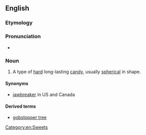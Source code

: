 ==English==

===Etymology===
{{compound|gob|stopper|lang=en}}

===Pronunciation===
* {{a|UK}} {{IPA|/ˈɡɒbˌstɒp.ə(ɹ)/|lang=en}}

===Noun===
{{en-noun}}
{{wikipedia}}

# A type of [[hard]] long-lasting [[candy]], usually [[spherical]] in shape.

====Synonyms====
* [[jawbreaker]] in US and Canada

====Derived terms====
* [[gobstopper tree]]

[[Category:en:Sweets]]